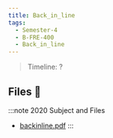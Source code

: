 ```yaml
---
title: Back_in_line
tags:
  - Semester-4
  - B-FRE-400
  - Back_in_line
---
```

> Timeline: ?


## Files 📂

:::note 2020 Subject and Files
- [backinline.pdf](https://github.com/Studio-17/Epitech-Subjects/raw/main/Semester-4/B-FRE-400/Back_in_line/backinline.pdf)
:::

